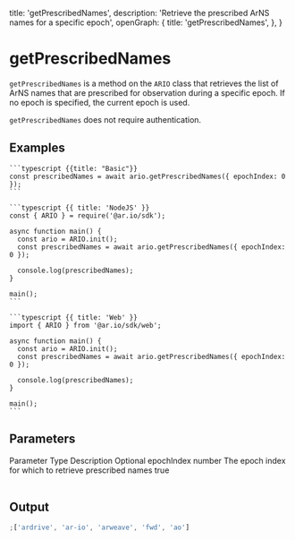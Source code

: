 
  title: 'getPrescribedNames',
  description: 'Retrieve the prescribed ArNS names for a specific epoch',
  openGraph: {
    title: 'getPrescribedNames',
  },
}

# getPrescribedNames

`getPrescribedNames` is a method on the `ARIO` class that retrieves the list of ArNS names that are prescribed for observation during a specific epoch. If no epoch is specified, the current epoch is used.

`getPrescribedNames` does not require authentication.

## Examples

<CodeGroup title="getPrescribedNames">

    ```typescript {{title: "Basic"}}
    const prescribedNames = await ario.getPrescribedNames({ epochIndex: 0 });
    ```

    ```typescript {{ title: 'NodeJS' }}
    const { ARIO } = require('@ar.io/sdk');

    async function main() {
      const ario = ARIO.init();
      const prescribedNames = await ario.getPrescribedNames({ epochIndex: 0 });

      console.log(prescribedNames);
    }

    main();
    ```

    ```typescript {{ title: 'Web' }}
    import { ARIO } from '@ar.io/sdk/web';

    async function main() {
      const ario = ARIO.init();
      const prescribedNames = await ario.getPrescribedNames({ epochIndex: 0 });

      console.log(prescribedNames);
    }

    main();
    ```

</CodeGroup>

## Parameters

<Table>
  <Table.Head>
    <Table.Row>
      <Table.Header>Parameter</Table.Header>
      <Table.Header>Type</Table.Header>
      <Table.Header>Description</Table.Header>
      <Table.Header>Optional</Table.Header>
    </Table.Row>
  </Table.Head>
  <Table.Body>
    <Table.Row>
      <Table.Cell className="font-semibold">epochIndex</Table.Cell>
      <Table.Cell>number</Table.Cell>
      <Table.Cell>
        The epoch index for which to retrieve prescribed names
      </Table.Cell>
      <Table.Cell>true</Table.Cell>
    </Table.Row>
  </Table.Body>
</Table>

## Output

```js
;['ardrive', 'ar-io', 'arweave', 'fwd', 'ao']
```
